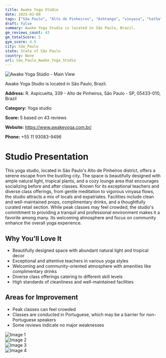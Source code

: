 ```yaml
---
title: Awake Yoga Stúdio
date: 2025-03-08
tags: ["São Paulo", "Alto de Pinheiros", "Ashtanga", "vinyasa", "hatha", "welcoming atmosphere", "modern design", "São Paulo"]  
draft: false
summary: Awake Yoga Studio is located in São Paulo, Brazil.
gm_reviews_count: 43
gm_totalScore: 5
gym_score: 4.5
city: São_Paulo
state: State of São Paulo
country: None
url: São_Paulo_Awake_Yoga_Stúdio
---
```


<div className="aspect-[16/9] relative my-8">
  <img 
    src="https://lh5.googleusercontent.com/p/AF1QipNgPLeltOT-NfH-ME4FqumD5IxpUpMW-aPZB6FB=w1920-h1080-k-no"
    alt="Awake Yoga Stúdio - Main View"
    className="object-cover absolute inset-0 w-full h-full rounded-lg"
  />
</div>

Awake Yoga Studio is located in São Paulo, Brazil.

**Address:** R. Aspicuelta, 339 - Alto de Pinheiros, São Paulo - SP, 05433-010, Brazil

**Category:** Yoga studio

**Score:** 5 based on 43 reviews

**Website:** https://www.awakeyoga.com.br/

**Phone:** +55 11 93083-9496

# Studio Presentation

This yoga studio, located in São Paulo's Alto de Pinheiros district, offers a serene escape from the bustling city. The space is beautifully designed with ample natural light, tropical plants, and a cozy lounge area that encourages socializing before and after classes. Known for its exceptional teachers and diverse class offerings, from gentle meditation to vigorous vinyasa flows, the studio attracts a mix of locals and expatriates. Facilities include clean and well-maintained props, complimentary drinks, and a thoughtfully curated retail section. While peak classes may feel crowded, the studio's commitment to providing a tranquil and professional environment makes it a favorite among many. Its welcoming atmosphere and focus on community enhance the overall yoga experience.

## Why You'll Love It

- Beautifully designed space with abundant natural light and tropical decor
- Exceptional and attentive teachers in various yoga styles
- Welcoming and community-oriented atmosphere with amenities like complimentary drinks
- Diverse class offerings catering to different skill levels
- High standards of cleanliness and well-maintained facilities

## Areas for Improvement

- Peak classes can feel crowded
- Classes are conducted in Portuguese, which may be a barrier for non-Portuguese speakers
- Some reviews indicate no major weaknesses

<div className="grid grid-cols-1 xl:grid-cols-2 gap-4 my-8">
<div className="aspect-[4/3] relative"><img src="https://lh5.googleusercontent.com/p/AF1QipNweSQ9sKM3W-_awt5H1iq33PwuhBkZDFSkKo7F=w1920-h1080-k-no" alt="Image 1" className="object-cover absolute inset-0 w-full h-full rounded-lg" /></div>
<div className="aspect-[4/3] relative"><img src="https://lh5.googleusercontent.com/p/AF1QipNN4cI_AjV7PNB9jLQ6FmxoEw-Vp9MP2Jx5nN1m=w1920-h1080-k-no" alt="Image 2" className="object-cover absolute inset-0 w-full h-full rounded-lg" /></div>
<div className="aspect-[4/3] relative"><img src="https://lh5.googleusercontent.com/p/AF1QipNvTBYJMMDTPrWbvpThbp_7pg2K-odju9DBO3b6=w1920-h1080-k-no" alt="Image 3" className="object-cover absolute inset-0 w-full h-full rounded-lg" /></div>
<div className="aspect-[4/3] relative"><img src="https://lh5.googleusercontent.com/p/AF1QipMwN2s7mZp4MH9xnIAg63xW_e7VcD45myWnJIM-=w1920-h1080-k-no" alt="Image 4" className="object-cover absolute inset-0 w-full h-full rounded-lg" /></div>
</div>
